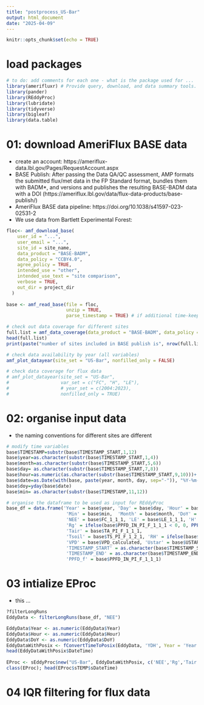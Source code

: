 ```yaml
---
title: "postprocess_US-Bar"
output: html_document
date: "2025-04-09"
---
```


```r
knitr::opts_chunk$set(echo = TRUE)
```
# load packages
```r
# to do: add comments for each one - what is the package used for ... 
library(amerifluxr) # Provide query, download, and data summary tools.
library(pander)
library(REddyProc)
library(lubridate)
library(tidyverse)
library(bigleaf)
library(data.table)
```

# 01: download AmeriFlux BASE data
- create an account: https://ameriflux-data.lbl.gov/Pages/RequestAccount.aspx
- BASE Publish: After passing the Data QA/QC assessment, AMP formats the submitted flux/met data in the FP Standard format, bundles them with BADM*, and versions and publishes the resulting BASE-BADM data with a DOI (https://ameriflux.lbl.gov/data/flux-data-products/base-publish/)
- AmeriFlux BASE data pipeline: https://doi.org/10.1038/s41597-023-02531-2
- We use data from Bartlett Experimental Forest: 
```r
floc<- amf_download_base(
    user_id = "...",
    user_email = "...",
    site_id = site_name,
    data_product = "BASE-BADM",
    data_policy = "CCBY4.0",
    agree_policy = TRUE,
    intended_use = "other",
    intended_use_text = "site comparison",
    verbose = TRUE,
    out_dir = project_dir
  )
  
base <- amf_read_base(file = floc,
                      unzip = TRUE,
                      parse_timestamp = TRUE) # if additional time-keeping columns, 

# check out data coverage for different sites
full.list = amf_data_coverage(data_product = "BASE-BADM", data_policy = "CCBY4.0")
head(full.list)
print(paste("number of sites included in BASE publish is", nrow(full.list)))

# check data availability by year (all variables)
amf_plot_datayear(site_set = "US-Bar", nonfilled_only = FALSE)

# check data coverage for flux data
# amf_plot_datayear(site_set = "US-Bar",
#                   var_set = c("FC", "H", "LE"),
#                   # year_set = c(2004:2023),
#                   nonfilled_only = TRUE)
```

# 02: organise input data
- the naming conventions for different sites are different
```r
# modify time variables
base$TIMESTAMP=substr(base$TIMESTAMP_START,1,12)
base$year=as.character(substr(base$TIMESTAMP_START,1,4))
base$month=as.character(substr(base$TIMESTAMP_START,5,6))
base$day= as.character(substr(base$TIMESTAMP_START,7,8))
base$hour=as.numeric(as.character(substr(base$TIMESTAMP_START,9,10)))+ c(0.5,1)
base$date=as.Date(with(base, paste(year, month, day, sep="-")), "%Y-%m-%d")
base$doy=yday(base$date)
base$min= as.character(substr(base$TIMESTAMP,11,12))

# organise the dataframe to be used as input for REddyProc
base_df = data.frame('Year' = base$year, 'Day' = base$day, 'Hour' = base$hour, 'Date' = as.Date(base$date),
                      'Min' = base$min,  'Month' = base$month, 'DoY' = base$doy,
                      'NEE' = base$FC_1_1_1, 'LE' = base$LE_1_1_1, 'H' = base$H_1_1_1, # flux data
                      'Rg' = ifelse(base$PPFD_IN_PI_F_1_1_1 < 0, 0, PPFD.to.Rg(base$PPFD_IN_PI_F_1_1_1)), 
                      'Tair' = base$TA_PI_F_1_1_1,
                      'Tsoil' = base$TS_PI_F_1_2_1, 'RH' = ifelse(base$RH_PI_F_1_1_1 > 100, 100, base$RH_PI_F_1_1_1),
                      'VPD' = base$VPD_calculated, 'Ustar' = base$USTAR_1_1_1,
                      'TIMESTAMP_START' = as.character(base$TIMESTAMP_START),
                      'TIMESTAMP_END' = as.character(base$TIMESTAMP_END),
                      'PPFD_f' = base$PPFD_IN_PI_F_1_1_1)
```
# 03 intialize EProc 
- this ...
```r
?filterLongRuns
EddyData <- filterLongRuns(base_df, "NEE")

EddyData$Year <- as.numeric(EddyData$Year)
EddyData$Hour <- as.numeric(EddyData$Hour)
EddyData$DoY <- as.numeric(EddyData$DoY)
EddyDataWithPosix <- fConvertTimeToPosix(EddyData, 'YDH', Year = 'Year', Day = 'DoY', Hour  = 'Hour') 
head(EddyDataWithPosix$DateTime)
  
EProc <- sEddyProc$new("US-Bar", EddyDataWithPosix, c('NEE','Rg','Tair','VPD', 'Ustar', "H", "LE","Tsoil")) 
class(EProc); head(EProc$sTEMP$sDateTime)
```

# 04 IQR filtering for flux data
